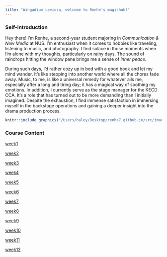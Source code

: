 ```yaml
---
title: "Wingadium Leviosa, welcome to Renhe's magichub!"
---
```


### Self-introduction

Hey there! I'm Renhe, a second-year student majoring in *Communication & New Media* at NUS. I'm enthusiast when it comes to hobbies like traveling, listening to music, and photography. I find solace in those moments when I'm alone with my thoughts, particularly on rainy days. The sound of raindrops hitting the window pane brings me a sense of *inner peace*.

During such days, I'd rather cozy up in bed with a good book and let my mind wander. It's like stepping into another world where all the chores fade away. Music, to me, is like a universal remedy for whatever ails me, especially after a long and tiring day; it has a magical way of soothing my emotions. In addition, I currently serve as the stage manager for the KECD CCA. It's a role that has turned out to be more demanding than I initially imagined. Despite the exhaustion, I find immense satisfaction in immersing myself in the backstage operations and gaining a deeper insight into the drama production process.

```r
knitr::include_graphics("/Users/haley/Desktop/renhe7.github.io/src/images/1.jpg")
```

### Course Content

[week1](https://github.com/renhe7/renhe/tree/main/Week1)

[week2](https://github.com/renhe7/renhe/tree/main/Week2)

[week3](https://github.com/renhe7/renhe/tree/main/Week3)

[week4](https://github.com/renhe7/renhe/tree/main/Week4)

[week5](https://github.com/renhe7/renhe/tree/main/Week5)

[week6](https://github.com/renhe7/renhe/tree/main/Week6)

[week7](https://github.com/renhe7/renhe/tree/main/Week%207)

[week8](https://github.com/renhe7/renhe/tree/main/Week8)

[week9](https://github.com/renhe7/renhe/tree/main/Week9)

[week10](https://github.com/renhe7/renhe/tree/main/Week10)

[week11](https://github.com/renhe7/renhe/tree/main/Week11)

[week12](https://github.com/renhe7/renhe/tree/main/Week12)

